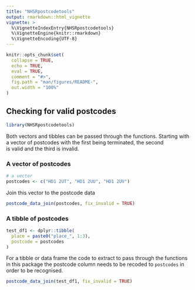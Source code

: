 ```yaml
---
title: "NHSRpostcodetools"
output: rmarkdown::html_vignette
vignette: >
  %\VignetteIndexEntry{NHSRpostcodetools}
  %\VignetteEngine{knitr::rmarkdown}
  %\VignetteEncoding{UTF-8}
---
```


```r
knitr::opts_chunk$set(
  collapse = TRUE,
  echo = TRUE,
  eval = TRUE,
  comment = "#>",
  fig.path = "man/figures/README-",
  out.width = "100%"
)
```

## Checking for valid postcodes

```r
library(NHSRpostcodetools)
```

Both vectors and tibbles can be passed through the functions. 
Starting with a vector of postcodes with the first being terminated, the second  
is valid and the third is invalid.

### A vector of postcodes

```r
# a vector
postcodes <- c("HD1 2UT", "HD1 2UU", "HD1 2UV")
```

Join this vector to the postcode data

```r
postcode_data_join(postcodes, fix_invalid = TRUE)

```

### A tibble of postcodes

```r
test_df1 <- dplyr::tibble(
  place = paste0("place_", 1:3),
  postcode = postcodes
)
```

For a tibble or data frame the code to extract to pass through the functions in
this package the postcode column needs to be recoded to `postcodes` in order
to be recognised.

```r
postcode_data_join(test_df1, fix_invalid = TRUE)

```

